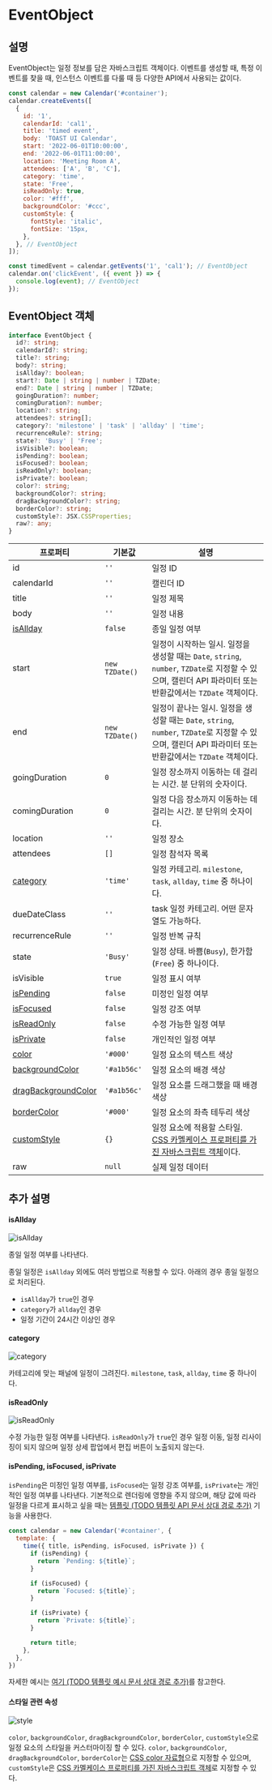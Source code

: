 
<Meta title="Documentation/ko/API/EventObject" />

# EventObject

## 설명

EventObject는 일정 정보를 담은 자바스크립트 객체이다. 이벤트를 생성할 때, 특정 이벤트를 찾을 때, 인스턴스 이벤트를 다룰 때 등 다양한 API에서 사용되는 값이다.

```js
const calendar = new Calendar('#container');
calendar.createEvents([
  {
    id: '1',
    calendarId: 'cal1',
    title: 'timed event',
    body: 'TOAST UI Calendar',
    start: '2022-06-01T10:00:00',
    end: '2022-06-01T11:00:00',
    location: 'Meeting Room A',
    attendees: ['A', 'B', 'C'],
    category: 'time',
    state: 'Free',
    isReadOnly: true,
    color: '#fff',
    backgroundColor: '#ccc',
    customStyle: {
      fontStyle: 'italic',
      fontSize: '15px,
    },
  }, // EventObject
]);

const timedEvent = calendar.getEvents('1', 'cal1'); // EventObject
calendar.on('clickEvent', ({ event }) => {
  console.log(event); // EventObject
});
```

## EventObject 객체

```ts
interface EventObject {
  id?: string;
  calendarId?: string;
  title?: string;
  body?: string;
  isAllday?: boolean;
  start?: Date | string | number | TZDate;
  end?: Date | string | number | TZDate;
  goingDuration?: number;
  comingDuration?: number;
  location?: string;
  attendees?: string[];
  category?: 'milestone' | 'task' | 'allday' | 'time';
  recurrenceRule?: string;
  state?: 'Busy' | 'Free';
  isVisible?: boolean;
  isPending?: boolean;
  isFocused?: boolean;
  isReadOnly?: boolean;
  isPrivate?: boolean;
  color?: string;
  backgroundColor?: string;
  dragBackgroundColor?: string;
  borderColor?: string;
  customStyle?: JSX.CSSProperties;
  raw?: any;
}
```

| 프로퍼티 | 기본값 | 설명 |
| --- | --- | --- |
| id | `''` | 일정 ID |
| calendarId | `''` | 캘린더 ID |
| title | `''` | 일정 제목 |
| body | `''` | 일정 내용 |
| [isAllday](#isallday) | `false` | 종일 일정 여부 |
| start | `new TZDate()` | 일정이 시작하는 일시. 일정을 생성할 때는 `Date`, `string`, `number`, `TZDate`로 지정할 수 있으며, 캘린더 API 파라미터 또는 반환값에서는 `TZDate` 객체이다. |
| end | `new TZDate()` | 일정이 끝나는 일시. 일정을 생성할 때는 `Date`, `string`, `number`, `TZDate`로 지정할 수 있으며, 캘린더 API 파라미터 또는 반환값에서는 `TZDate` 객체이다. |
| goingDuration | `0` | 일정 장소까지 이동하는 데 걸리는 시간. 분 단위의 숫자이다. |
| comingDuration | `0` | 일정 다음 장소까지 이동하는 데 걸리는 시간. 분 단위의 숫자이다. |
| location | `''` | 일정 장소 |
| attendees | `[]` | 일정 참석자 목록 |
| [category](#category) | `'time'` | 일정 카테고리. `milestone`, `task`, `allday`, `time` 중 하나이다. |
| dueDateClass | `''` | task 일정 카테고리. 어떤 문자열도 가능하다. |
| recurrenceRule | `''` | 일정 반복 규칙 |
| state | `'Busy'` | 일정 상태. 바쁨(`Busy`), 한가함(`Free`) 중 하나이다. |
| isVisible | `true` | 일정 표시 여부 |
| [isPending](#ispending-isfocused-isprivate) | `false` | 미정인 일정 여부 |
| [isFocused](#ispending-isfocused-isprivate) | `false` | 일정 강조 여부 |
| [isReadOnly](#isreadonly) | `false` | 수정 가능한 일정 여부 |
| [isPrivate](#ispending-isfocused-isprivate) | `false` | 개인적인 일정 여부 |
| [color](#스타일-관련-속성) | `'#000'` | 일정 요소의 텍스트 색상 |
| [backgroundColor](#스타일-관련-속성) | `'#a1b56c'` | 일정 요소의 배경 색상 |
| [dragBackgroundColor](#스타일-관련-속성) | `'#a1b56c'` | 일정 요소를 드래그했을 때 배경 색상 |
| [borderColor](#스타일-관련-속성) | `'#000'` | 일정 요소의 좌측 테두리 색상 |
| [customStyle](#스타일-관련-속성) | `{}` | 일정 요소에 적용할 스타일. [CSS 카멜케이스 프로퍼티를 가진 자바스크립트 객체](https://ko.reactjs.org/docs/dom-elements.html#style)이다.  |
| raw | `null` | 실제 일정 데이터 |

## 추가 설명

#### isAllday

![isAllday](/EventObject_isAllday.png)

종일 일정 여부를 나타낸다.

종일 일정은 `isAllday` 외에도 여러 방법으로 적용할 수 있다. 아래의 경우 종일 일정으로 처리된다.
- `isAllday`가 `true`인 경우
- `category`가 `allday`인 경우
- 일정 기간이 24시간 이상인 경우

#### category

![category](/EventObject_category.png)

카테고리에 맞는 패널에 일정이 그려진다. `milestone`, `task`, `allday`, `time` 중 하나이다.

#### isReadOnly

![isReadOnly](/EventObject_isReadOnly.png)

수정 가능한 일정 여부를 나타낸다. `isReadOnly`가 `true`인 경우 일정 이동, 일정 리사이징이 되지 않으며 일정 상세 팝업에서 편집 버튼이 노출되지 않는다.

#### isPending, isFocused, isPrivate

`isPending`은 미정인 일정 여부를, `isFocused`는 일정 강조 여부를, `isPrivate`는 개인적인 일정 여부를 나타낸다. 기본적으로 렌더링에 영향을 주지 않으며, 해당 값에 따라 일정을 다르게 표시하고 싶을 때는 [템플릿 (TODO 템플릿 API 문서 상대 경로 추가)]() 기능을 사용한다.

```js
const calendar = new Calendar('#container', {
  template: {
    time({ title, isPending, isFocused, isPrivate }) {
      if (isPending) {
        return `Pending: ${title}`;
      }

      if (isFocused) {
        return `Focused: ${title}`;
      }

      if (isPrivate) {
        return `Private: ${title}`;
      }

      return title;
    },
  },
})
```

자세한 예시는 [여기 (TODO 템플릿 예시 문서 상대 경로 추가)]()를 참고한다.

#### 스타일 관련 속성

![style](/EventObject_style.png)

`color`, `backgroundColor`, `dragBackgroundColor`, `borderColor`, `customStyle`으로 일정 요소의 스타일을 커스터마이징 할 수 있다. `color`, `backgroundColor`, `dragBackgroundColor`, `borderColor`는 [CSS color 자료형](https://developer.mozilla.org/ko/docs/Web/CSS/color_value)으로 지정할 수 있으며, `customStyle`은 [CSS 카멜케이스 프로퍼티를 가진 자바스크립트 객체](https://ko.reactjs.org/docs/dom-elements.html#style)로 지정할 수 있다.
